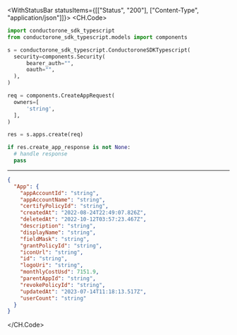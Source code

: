 

<WithStatusBar statusItems={[["Status", "200"], ["Content-Type", "application/json"]]}>
  <CH.Code>
  ```python Create.py
  import conductorone_sdk_typescript
from conductorone_sdk_typescript.models import components

s = conductorone_sdk_typescript.ConductoroneSDKTypescript(
    security=components.Security(
        bearer_auth="",
        oauth="",
    ),
)

req = components.CreateAppRequest(
    owners=[
        'string',
    ],
)

res = s.apps.create(req)

if res.create_app_response is not None:
    # handle response
    pass
  ```
  ---

  ```json Example Response
  {
    "App": {
      "appAccountId": "string",
      "appAccountName": "string",
      "certifyPolicyId": "string",
      "createdAt": "2022-08-24T22:49:07.826Z",
      "deletedAt": "2022-10-12T03:57:23.467Z",
      "description": "string",
      "displayName": "string",
      "fieldMask": "string",
      "grantPolicyId": "string",
      "iconUrl": "string",
      "id": "string",
      "logoUri": "string",
      "monthlyCostUsd": 7151.9,
      "parentAppId": "string",
      "revokePolicyId": "string",
      "updatedAt": "2023-07-14T11:18:13.517Z",
      "userCount": "string"
    }
  }
  ```
  </CH.Code>
</WithStatusBar>
